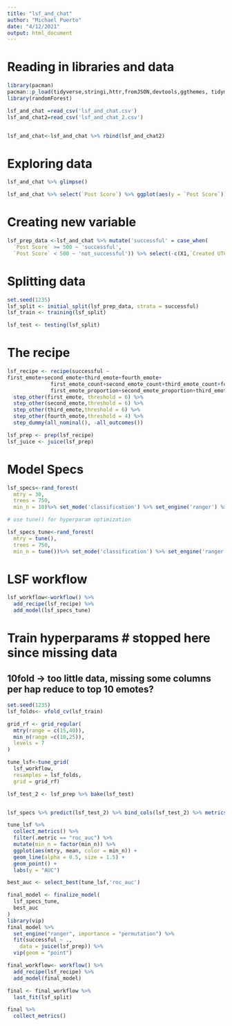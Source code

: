 ```yaml
---
title: "lsf_and_chat"
author: "Michael Puerto"
date: "4/12/2021"
output: html_document
---
```


# Reading in libraries and data

```r
library(pacman)
pacman::p_load(tidyverse,stringi,httr,fromJSON,devtools,ggthemes, tidymodels)
library(randomForest)

lsf_and_chat =read_csv('lsf_and_chat.csv')
lsf_and_chat2=read_csv('lsf_and_chat_2.csv')


lsf_and_chat<-lsf_and_chat %>% rbind(lsf_and_chat2)


```

# Exploring data

```r

lsf_and_chat %>% glimpse()

```

```r

lsf_and_chat %>% select(`Post Score`) %>% ggplot(aes(y = `Post Score`))+ geom_histogram(bins =100)

```

# Creating new variable 

```r

lsf_prep_data <-lsf_and_chat %>% mutate('successful' = case_when(
  `Post Score` >= 500 ~ 'successful',
  `Post Score` < 500 ~ 'not_successful')) %>% select(-c(X1,`Created UTC`,domain,url))

```

# Splitting data

```r
set.seed(1235)
lsf_split <- initial_split(lsf_prep_data, strata = successful)
lsf_train <- training(lsf_split)

lsf_test <- testing(lsf_split)


```

# The recipe

```r

lsf_recipe <- recipe(successful ~ 
first_emote+second_emote+third_emote+fourth_emote+
              first_emote_count+second_emote_count+third_emote_count+fourth_emote_count+
              first_emote_proportion+second_emote_proportion+third_emote_proportion+fourth_emote_proportion,data = lsf_train) %>%
  step_other(first_emote, threshold = 6) %>% 
  step_other(second_emote,threshold = 6) %>% 
  step_other(third_emote,threshold = 6) %>% 
  step_other(fourth_emote,threshold = 4) %>% 
  step_dummy(all_nominal(), -all_outcomes())

lsf_prep <- prep(lsf_recipe)
lsf_juice <- juice(lsf_prep)


```


# Model Specs

```r

lsf_specs<-rand_forest(
  mtry = 30,
  trees = 750,
  min_n = 10)%>% set_mode('classification') %>% set_engine('ranger') %>% fit(successful~., data = lsf_juice)

# use tune() for hyperparam optimization

lsf_specs_tune<-rand_forest(
  mtry = tune(),
  trees = 750,
  min_n = tune())%>% set_mode('classification') %>% set_engine('ranger')

```

# LSF workflow

```r

lsf_workflow<-workflow() %>% 
  add_recipe(lsf_recipe) %>% 
  add_model(lsf_specs_tune)

```


# Train hyperparams # stopped here since missing data

## 10fold -> too little data, missing some columns per hap reduce to top 10 emotes?

```r
set.seed(1235)
lsf_folds<- vfold_cv(lsf_train)

grid_rf <- grid_regular(
  mtry(range = c(15,40)),
  min_n(range =c(10,25)),
  levels = 7
)

tune_lsf<-tune_grid(
  lsf_workflow,
  resamples = lsf_folds,
  grid = grid_rf)


```


```r

lsf_test_2 <- lsf_prep %>% bake(lsf_test)


lsf_specs %>% predict(lsf_test_2) %>% bind_cols(lsf_test_2) %>% metrics(truth = successful, estimate=.pred_class)

```


```r

tune_lsf %>%
  collect_metrics() %>%
  filter(.metric == "roc_auc") %>%
  mutate(min_n = factor(min_n)) %>%
  ggplot(aes(mtry, mean, color = min_n)) +
  geom_line(alpha = 0.5, size = 1.5) +
  geom_point() +
  labs(y = "AUC")

```


```r
best_auc <- select_best(tune_lsf,'roc_auc')

final_model <- finalize_model(
  lsf_specs_tune,
  best_auc
)
library(vip)
final_model %>% 
  set_engine("ranger", importance = "permutation") %>%
  fit(successful ~ .,
    data = juice(lsf_prep)) %>%
  vip(geom = "point")

```

```r
final_workflow<- workflow() %>% 
  add_recipe(lsf_recipe) %>% 
  add_model(final_model)

final <- final_workflow %>% 
  last_fit(lsf_split)

final %>% 
  collect_metrics()


```


